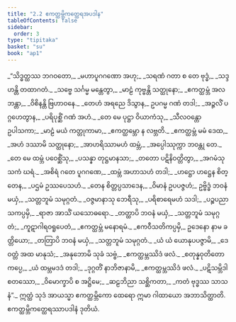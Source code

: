 ```yaml
---
title: "2.2 ဧကတ္ထမ္ဘိကတ္ထေရအပဒါန"
tableOfContents: false
sidebar:
  order: 3
type: "tipitaka"
basket: "su"
book: "ap1"
---
```



<DynamicBreadcrumb />

<Division number="13" book="ap1">

<Paragraph number="710" type="verses" book="ap1">
_“သိဒ္ဓတ္ထဿ ဘဂဝတော,_  
_မဟာပူဂဂဏော အဟု;_  
_သရဏံ ဂတာ စ တေ ဗုဒ္ဓံ,_  
_သဒ္ဒဟန္တိ တထာဂတံ._  

</Paragraph>

</Division>
<Division number="14" book="ap1">

<Paragraph number="711" type="verses" book="ap1">
_သဗ္ဗေ သင်္ဂမ္မ မန္တေတွာ,_  
_မာဠံ ကုဗ္ဗန္တိ သတ္ထုနော;_  
_ဧကတ္ထမ္ဘံ အလဘန္တာ,_  
_ဝိစိနန္တိ ဗြဟာဝနေ._  

</Paragraph>

</Division>
<Division number="15" book="ap1">

<Paragraph number="712" type="verses" book="ap1">
_တေဟံ အရညေ ဒိသွာန,_  
ဥပဂမ္မ ဂဏံ တဒါ;_  
_အဉ္ဇလိံ ပဂ္ဂဟေတွာန,_  
_ပရိပုစ္ဆိံ ဂဏံ အဟံ._  

</Paragraph>

</Division>
<Division number="16" book="ap1">

<Paragraph number="713" type="verses" book="ap1">
_တေ မေ ပုဋ္ဌာ ဝိယာကံသု,_  
_သီလဝန္တော ဥပါသကာ;_  
_မာဠံ မယံ ကတ္တုကာမာ,_  
_ဧကတ္ထမ္ဘော န လဗ္ဘတိ._  

</Paragraph>

</Division>
<Division number="17" book="ap1">

<Paragraph number="714" type="verses" book="ap1">
_ဧကတ္ထမ္ဘံ မမံ ဒေထ,_  
_အဟံ ဒဿာမိ သတ္ထုနော;_  
_အာဟရိဿာမဟံ ထမ္ဘံ,_  
_အပ္ပေါဿုက္ကာ ဘဝန္တု တေ._  

</Paragraph>

</Division>
<Division number="18" book="ap1">

<Paragraph number="715" type="verses" book="ap1">
_တေ မေ ထမ္ဘံ ပဝေစ္ဆိံသု,_  
_ပသန္နာ တုဋ္ဌမာနသာ;_  
_တတော ပဋိနိဝတ္တိတွာ,_  
_အဂမံသု သကံ ဃရံ._  

</Paragraph>

</Division>
<Division number="19" book="ap1">

<Paragraph number="716" type="verses" book="ap1">
_အစိရံ ဂတေ ပူဂဂဏေ,_  
_ထမ္ဘံ အဟာသဟံ တဒါ;_  
_ဟဋ္ဌော ဟဋ္ဌေန စိတ္တေန,_  
_ပဌမံ ဥဿပေသဟံ._  

</Paragraph>

</Division>
<Division number="20" book="ap1">

<Paragraph number="717" type="verses" book="ap1">
_တေန စိတ္တပ္ပသာဒေန,_  
_ဝိမာနံ ဥပပဇ္ဇဟံ;_  
ဥဗ္ဗိဒ္ဓံ ဘဝနံ မယှံ,_  
_သတ္တဘူမံ သမုဂ္ဂတံ._  

</Paragraph>

</Division>
<Division number="21" book="ap1">

<Paragraph number="718" type="verses" book="ap1">
_ဝဇ္ဇမာနာသု ဘေရီသု,_  
_ပရိစာရေမဟံ သဒါ;_  
_ပဉ္စပညာသကပ္ပမှိ,_  
_ရာဇာ အာသိံ ယသောဓရော._  

</Paragraph>

</Division>
<Division number="22" book="ap1">

<Paragraph number="719" type="verses" book="ap1">
_တတ္ထာပိ ဘဝနံ မယှံ,_  
_သတ္တဘူမံ သမုဂ္ဂတံ;_  
_ကူဋာဂါရဝရူပေတံ,_  
_ဧကတ္ထမ္ဘံ မနောရမံ._  

</Paragraph>

</Division>
<Division number="23" book="ap1">

<Paragraph number="720" type="verses" book="ap1">
_ဧကဝီသတိကပ္ပမှိ,_  
ဥဒေနော နာမ ခတ္တိယော;_  
_တတြာပိ ဘဝနံ မယှံ,_  
_သတ္တဘူမံ သမုဂ္ဂတံ._  

</Paragraph>

</Division>
<Division number="24" book="ap1">

<Paragraph number="721" type="verses" book="ap1">
_ယံ ယံ ယောနုပပဇ္ဇာမိ,_  
_ဒေဝတ္တံ အထ မာနုသံ;_  
_အနုဘောမိ သုခံ သဗ္ဗံ,_  
_ဧကတ္ထမ္ဘဿိဒံ ဖလံ._  

</Paragraph>

</Division>
<Division number="25" book="ap1">

<Paragraph number="722" type="verses" book="ap1">
_စတုန္နဝုတိတော ကပ္ပေ,_  
_ယံ ထမ္ဘမဒဒံ တဒါ;_  
_ဒုဂ္ဂတိံ နာဘိဇာနာမိ,_  
_ဧကတ္ထမ္ဘဿိဒံ ဖလံ._  

</Paragraph>

</Division>
<Division number="26" book="ap1">

<Paragraph number="723" type="verses" book="ap1">
_ပဋိသမ္ဘိဒါ စတဿော,_  
_ဝိမောက္ခာပိ စ အဋ္ဌိမေ;_  
_ဆဠဘိညာ သစ္ဆိကတာ,_  
_ကတံ ဗုဒ္ဓဿ သာသနံ”._  

</Paragraph>

<Paragraph number="724" book="ap1">
ဣတ္ထံ သုဒံ အာယသ္မာ ဧကတ္ထမ္ဘိကော ထေရော ဣမာ ဂါထာယော အဘာသိတ္ထာတိ.

</Paragraph>
</Division>

<Paragraph number="725" type="center" book="ap1">
ဧကတ္ထမ္ဘိကတ္ထေရဿာပဒါနံ ဒုတိယံ.
</Paragraph>